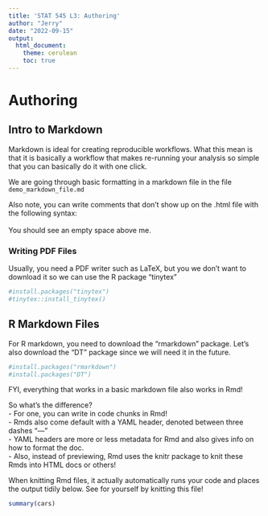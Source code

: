 ```yaml
---
title: 'STAT 545 L3: Authoring'
author: "Jerry"
date: "2022-09-15"
output: 
  html_document:
    theme: cerulean
    toc: true 
---
```


# Authoring

## Intro to Markdown

Markdown is ideal for creating reproducible workflows. What this mean is that it is basically a workflow that makes re-running your analysis so simple that you can basically do it with one click.

We are going through basic formatting in a markdown file in the file `demo_markdown_file.md`

Also note, you can write comments that don't show up on the .html file with the following syntax:\
<!--- I'm a comment --->\
You should see an empty space above me.

### Writing PDF Files

Usually, you need a PDF writer such as LaTeX, but you we don't want to download it so we can use the R package "tinytex"

```r
#install.packages("tinytex")
#tinytex::install_tinytex()
```

## R Markdown Files

For R markdown, you need to download the "rmarkdown" package. Let's also download the "DT" package since we will need it in the future.

```r
#install.packages("rmarkdown")
#install.packages("DT")
```

FYI, everything that works in a basic markdown file also works in Rmd!

So what's the difference?\
- For one, you can write in code chunks in Rmd!\
- Rmds also come default with a YAML header, denoted between three dashes "---"\
- YAML headers are more or less metadata for Rmd and also gives info on how to format the doc.  
- Also, instead of previewing, Rmd uses the knitr package to knit these Rmds into HTML docs or others!  

When knitting Rmd files, it actually automatically runs your code and places the output tidily below. See for yourself by knitting this file!
```r
summary(cars)
```













